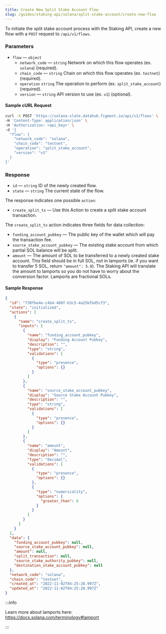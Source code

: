 ```yaml
---
title: Create New Split Stake Account Flow
slug: /guides/staking-api/solana/split-stake-account/create-new-flow
---
```


To initiate the split stake account process with the Staking API, create a new flow with a `POST` request to `/api/v1/flows`.

### Parameters

- `flow` &mdash; `object`
  - `network_code` &mdash; `string` Network on which this flow operates (ex. `solana`) (required).
  - `chain_code` &mdash; `string` Chain on which this flow operates (ex. `testnet`) (required).
  - `operation` `string` The operation to perform (ex. `split_stake_account`) (required).
  - `version` &mdash; `string` API version to use (ex. `v1`) (optional).

#### Sample cURL Request

```bash {5-10}
curl -X POST 'https://solana-slate.datahub.figment.io/api/v1/flows' \
-H 'Content-Type: application/json' \
-H 'Authorization: <api_key>' \
-d '{
  "flow": {
    "network_code": "solana",
    "chain_code": "testnet",
    "operation": "split_stake_account",
    "version": "v1"
  }
}'
```

### Response

- `id` &mdash; `string` ID of the newly created flow.
- `state` &mdash; `string` The current state of the flow.

The response indicates one possible `action`:

- `create_split_tx` &mdash; Use this Action to create a split stake account transaction.

The `create_split_tx` action indicates three fields for data collection:

- `funding_account_pubkey` &mdash; The public key of the wallet which will pay the transaction fee.
- `source_stake_account_pubkey` &mdash; The existing stake account from which partial SOL balance will be split.
- `amount` &mdash; The amount of SOL to be transferred to a newly created stake account. This field should be in full SOL, not in lamports (ie. if you want to transfer 5 SOL, return `"amount": 5.0`). The Staking API will translate the amount to lamports so you do not have to worry about the conversion factor. Lamports are fractional SOLs.

#### Sample Response

```json {2-3,6}
{
  "id": "730fbe4e-c4b4-480f-b3c5-4a25bfbd5cf3",
  "state": "initialized",
  "actions": [
    {
      "name": "create_split_tx",
      "inputs": [
        {
          "name": "funding_account_pubkey",
          "display": "Funding Account Pubkey",
          "description": "",
          "type": "string",
          "validations": [
            {
              "type": "presence",
              "options": {}
            }
          ]
        },
        {
          "name": "source_stake_account_pubkey",
          "display": "Source Stake Account Pubkey",
          "description": "",
          "type": "string",
          "validations": [
            {
              "type": "presence",
              "options": {}
            }
          ]
        },
        {
          "name": "amount",
          "display": "Amount",
          "description": "",
          "type": "decimal",
          "validations": [
            {
              "type": "presence",
              "options": {}
            },
            {
              "type": "numericality",
              "options": {
                "greater_than": 0
              }
            }
          ]
        }
      ]
    }
  ],
  "data": {
    "funding_account_pubkey": null,
    "source_stake_account_pubkey": null,
    "amount": null,
    "split_transaction": null,
    "source_stake_authority_pubkey": null,
    "destination_stake_account_pubkey": null
  },
  "network_code": "solana",
  "chain_code": "testnet",
  "created_at": "2022-11-02T04:25:28.997Z",
  "updated_at": "2022-11-02T04:25:28.997Z"
}
```

:::info

Learn more about lamports here: https://docs.solana.com/terminology#lamport

:::
